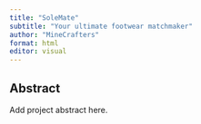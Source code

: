 ```yaml
---
title: "SoleMate"
subtitle: "Your ultimate footwear matchmaker"
author: "MineCrafters"
format: html
editor: visual
---
```


## Abstract

Add project abstract here.
